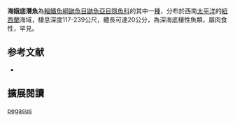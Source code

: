 {{Speciesbox
| image = 
| image_width = 250px
| status = NE
| status_system = IUCN3.1
| genus = Echiodon
| species = pegasus
| authority = Markle & Olney, 1990
| synonyms = 
}}
'''海娥底潛魚'''為[[輻鰭魚綱|輻鰭魚綱]][[鼬魚目|鼬魚目]][[鼬魚亞目|鼬魚亞目]][[隱魚科|隱魚科]]的其中一[[種|種]]，分布於西南[[太平洋|太平洋]]的[[紐西蘭|紐西蘭]]海域，棲息深度117-239公尺，體長可達20公分，為深海底棲性魚類，屬肉食性，罕見。

== 参考文献 ==
{{reflist}}
*{{FishBase_species|genus=Echiodon|species=pegasus|year=2012|month=7}}

== 擴展閱讀 == 
{{refbegin}}
{{wikispecies-inline|Echiodon pegasus|海娥底潛魚}}
{{refend}}
{{Taxonbar|from=Q2652187}}

[[Category:底潛魚屬|pegasus]]


{{魚類小作品}}